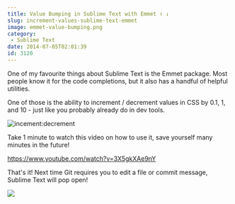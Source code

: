 ```yaml
---
title: Value Bumping in Sublime Text with Emmet ↑ ↓
slug: increment-values-sublime-text-emmet
image: emmet-value-bumping.png
category:
 - Sublime Text
date: 2014-07-05T02:01:39
id: 3120
---
```


One of my favourite things about Sublime Text is the Emmet package. Most people know it for the code completions, but it also has a handful of helpful utilities.

One of those is the ability to increment / decrement values in CSS by 0.1, 1, and 10 - just like you probably already do in dev tools.

<img src="incementdecrement.gif" alt="incement:decrement" class="aligncenter size-medium wp-image-3121" />

Take 1 minute to watch this video on how to use it, save yourself many minutes in the future!

https://www.youtube.com/watch?v=3X5gkXAe9nY

That's it! Next time Git requires you to edit a file or commit message, Sublime Text will pop open!

<a href="https://sublimetextbook.com/?utm_source=valuebumping&utm_medium=banner&utm_campaign=product"><img src="facebook-share2.png" /></a>